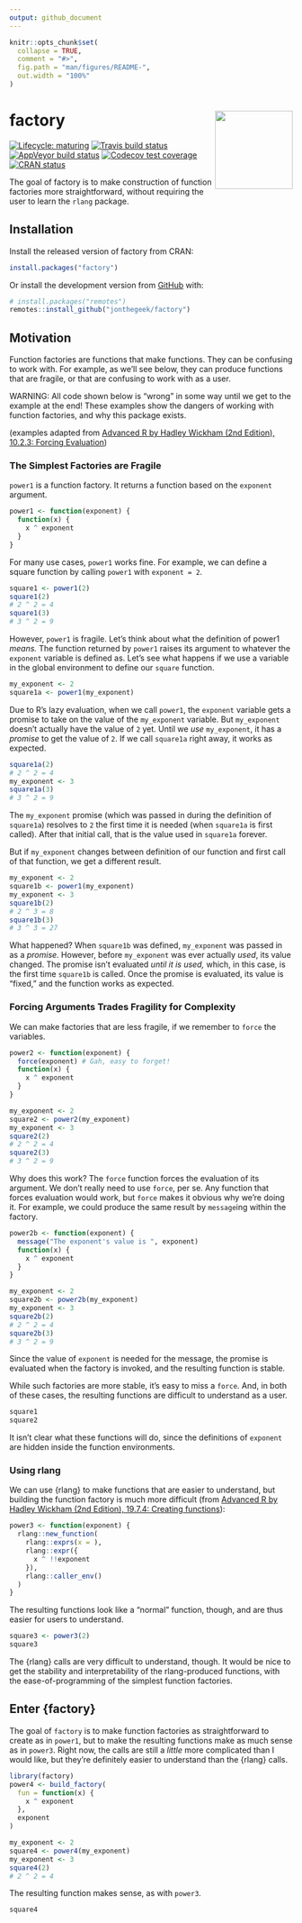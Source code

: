 ```yaml
---
output: github_document
---
```


<!-- README.md is generated from README.Rmd. Please edit that file -->

```r
knitr::opts_chunk$set(
  collapse = TRUE,
  comment = "#>",
  fig.path = "man/figures/README-",
  out.width = "100%"
)
```
# factory <img src='man/figures/factory.png' align="right" height="138.5" />

<!-- badges: start -->
[![Lifecycle: maturing](https://img.shields.io/badge/lifecycle-maturing-blue.svg)](https://www.tidyverse.org/lifecycle/#maturing)
[![Travis build status](https://travis-ci.org/jonthegeek/factory.svg?branch=master)](https://travis-ci.org/jonthegeek/factory)
[![AppVeyor build status](https://ci.appveyor.com/api/projects/status/github/jonthegeek/factory?branch=master&svg=true)](https://ci.appveyor.com/project/jonthegeek/factory)
[![Codecov test coverage](https://codecov.io/gh/jonthegeek/factory/branch/master/graph/badge.svg)](https://codecov.io/gh/jonthegeek/factory?branch=master)
[![CRAN status](https://www.r-pkg.org/badges/version/factory)](https://CRAN.R-project.org/package=factory)
<!-- badges: end -->

The goal of factory is to make construction of function factories more straightforward, without requiring the user to learn the `rlang` package.

## Installation

Install the released version of factory from CRAN:

```r
install.packages("factory")
```

Or install the development version from [GitHub](https://github.com/jonthegeek/factory) with:

```r
# install.packages("remotes")
remotes::install_github("jonthegeek/factory")
```

## Motivation

Function factories are functions that make functions. 
They can be confusing to work with. 
For example, as we'll see below, they can produce functions that are fragile, or that are confusing to work with as a user.

WARNING: All code shown below is "wrong" in some way until we get to the example at the end! These examples show the dangers of working with function factories, and why this package exists.

(examples adapted from [Advanced R by Hadley Wickham (2nd Edition), 10.2.3: Forcing Evaluation](https://adv-r.hadley.nz/function-factories.html#forcing-evaluation))

### The Simplest Factories are Fragile

`power1` is a function factory. 
It returns a function based on the `exponent` argument.

```r
power1 <- function(exponent) {
  function(x) {
    x ^ exponent
  }
}
```

For many use cases, `power1` works fine.
For example, we can define a square function by calling `power1` with `exponent = 2`.

```r
square1 <- power1(2)
square1(2)
# 2 ^ 2 = 4
square1(3)
# 3 ^ 2 = 9
```

However, `power1` is fragile. 
Let's think about what the definition of power1 *means.* 
The function returned by `power1` raises its argument to whatever the `exponent` variable is defined as.
Let's see what happens if we use a variable in the global environment to define our `square` function.

```r
my_exponent <- 2
square1a <- power1(my_exponent)
```

Due to R's lazy evaluation, when we call `power1`, the `exponent` variable gets a promise to take on the value of the `my_exponent` variable.
But `my_exponent` doesn't actually have the value of `2` yet.
Until we *use* `my_exponent`, it has a *promise* to get the value of `2`.
If we call `square1a` right away, it works as expected.

```r
square1a(2)
# 2 ^ 2 = 4
my_exponent <- 3
square1a(3)
# 3 ^ 2 = 9
```

The `my_exponent` promise (which was passed in during the definition of `square1a`) resolves to `2` the first time it is needed (when `square1a` is first called). 
After that initial call, that is the value used in `square1a` forever.

But if `my_exponent` changes between definition of our function and first call of that function, we get a different result.

```r
my_exponent <- 2
square1b <- power1(my_exponent)
my_exponent <- 3
square1b(2)
# 2 ^ 3 = 8
square1b(3)
# 3 ^ 3 = 27
```

What happened? 
When `square1b` was defined, `my_exponent` was passed in as a *promise.* 
However, before `my_exponent` was ever actually *used*, its value changed.
The promise isn't evaluated *until it is used,* which, in this case, is the first time `square1b` is called.
Once the promise is evaluated, its value is "fixed," and the function works as expected.

### Forcing Arguments Trades Fragility for Complexity

We can make factories that are less fragile, if we remember to `force` the variables.

```r
power2 <- function(exponent) {
  force(exponent) # Gah, easy to forget!
  function(x) {
    x ^ exponent
  }
}

my_exponent <- 2
square2 <- power2(my_exponent)
my_exponent <- 3
square2(2)
# 2 ^ 2 = 4
square2(3)
# 3 ^ 2 = 9
```

Why does this work?
The `force` function forces the evaluation of its argument.
We don't really need to use `force`, per se. 
Any function that forces evaluation would work, but `force` makes it obvious why we're doing it.
For example, we could produce the same result by `message`ing within the factory.

```r
power2b <- function(exponent) {
  message("The exponent's value is ", exponent)
  function(x) {
    x ^ exponent
  }
}

my_exponent <- 2
square2b <- power2b(my_exponent)
my_exponent <- 3
square2b(2)
# 2 ^ 2 = 4
square2b(3)
# 3 ^ 2 = 9
```

Since the value of `exponent` is needed for the message, the promise is evaluated when the factory is invoked, and the resulting function is stable.

While such factories are more stable, it's easy to miss a `force`.
And, in both of these cases, the resulting functions are difficult to understand as a user.

```r
square1
square2
```

It isn't clear what these functions will do, since the definitions of `exponent` are hidden inside the function environments.

### Using rlang

We can use {rlang} to make functions that are easier to understand, but building the function factory is much more difficult (from [Advanced R by Hadley Wickham (2nd Edition), 19.7.4: Creating functions](https://adv-r.hadley.nz/quasiquotation.html#new-function)): 

```r
power3 <- function(exponent) {
  rlang::new_function(
    rlang::exprs(x = ), 
    rlang::expr({
      x ^ !!exponent
    }), 
    rlang::caller_env()
  )
}
```

The resulting functions look like a "normal" function, though, and are thus easier for users to understand.

```r
square3 <- power3(2)
square3
```

The {rlang} calls are very difficult to understand, though.
It would be nice to get the stability and interpretability of the rlang-produced functions, with the ease-of-programming of the simplest function factories.


## Enter {factory}

The goal of `factory` is to make function factories as straightforward to create as in `power1`, but to make the resulting functions make as much sense as in `power3`.
Right now, the calls are still a *little* more complicated than I would like, but they're definitely easier to understand than the {rlang} calls.

```r
library(factory)
power4 <- build_factory(
  fun = function(x) {
    x ^ exponent
  },
  exponent
)

my_exponent <- 2
square4 <- power4(my_exponent)
my_exponent <- 3
square4(2)
# 2 ^ 2 = 4
```

The resulting function makes sense, as with `power3`.

```r
square4
```
